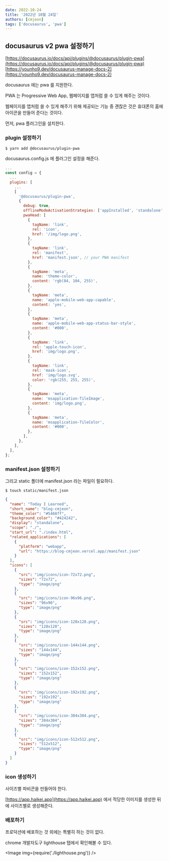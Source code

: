 ```yaml
---
date: 2022-10-24
title: '2022년 10월 24일'
authors: [cmjeon]
tags: ['docusaurus', 'pwa']
---
```



## docusaurus v2 pwa 설정하기

[https://docusaurus.io/docs/api/plugins/@docusaurus/plugin-pwa](https://docusaurus.io/docs/api/plugins/@docusaurus/plugin-pwa)
[https://younho9.dev/docusaurus-manage-docs-2](https://younho9.dev/docusaurus-manage-docs-2)

docusaurus 에는 pwa 를 지원한다.

PWA 는 Progressive Web App, 웹페이지를 앱처럼 쓸 수 있게 해주는 것이다.

웹페이지를 앱처럼 쓸 수 있게 해주기 위해 제공되는 기능 중 괜찮은 것은 휴대폰의 홈에 아이콘을 만들어 준다는 것이다.

먼저, pwa 플러그인을 설치한다.

### plugin 설정하기

```shell
$ yarn add @docusaurus/plugin-pwa
```

docusaurus.config.js 에 플러그인 설정을 해준다.

```js title="docusaurus.config.js" {6-58}
...
const config = {
  ...
  plugins: [
    ...
    [
      '@docusaurus/plugin-pwa',
      {
        debug: true,
        offlineModeActivationStrategies: ['appInstalled', 'standalone', 'queryString'],
        pwaHead: [
          {
            tagName: 'link',
            rel: 'icon',
            href: '/img/logo.png',
          },
          {
            tagName: 'link',
            rel: 'manifest',
            href: 'manifest.json', // your PWA manifest
          },
          {
            tagName: 'meta',
            name: 'theme-color',
            content: 'rgb(84, 104, 255)',
          },
          {
            tagName: 'meta',
            name: 'apple-mobile-web-app-capable',
            content: 'yes',
          },
          {
            tagName: 'meta',
            name: 'apple-mobile-web-app-status-bar-style',
            content: '#000',
          },
          {
            tagName: 'link',
            rel: 'apple-touch-icon',
            href: 'img/logo.png',
          },
          {
            tagName: 'link',
            rel: 'mask-icon',
            href: 'img/logo.svg',
            color: 'rgb(255, 255, 255)',
          },
          {
            tagName: 'meta',
            name: 'msapplication-TileImage',
            content: 'img/logo.png',
          },
          {
            tagName: 'meta',
            name: 'msapplication-TileColor',
            content: '#000',
          },
        ],
      },
    ],
  ],
};
```

### manifest.json 설정하기

그리고 static 폴더에 manifest.json 라는 파일이 필요하다.

```shell
$ touch static/manifest.json
```

```json title="static/manifest.json"
{
  "name": "Today I Learned",
  "short_name": "blog-cmjeon",
  "theme_color": "#5468ff",
  "background_color": "#424242",
  "display": "standalone",
  "scope": "./",
  "start_url": "./index.html",
  "related_applications": [
    {
      "platform": "webapp",
      "url": "https://blog-cmjeon.vercel.app//manifest.json"
    }
  ],
  "icons": [
    {
      "src": "img/icons/icon-72x72.png",
      "sizes": "72x72",
      "type": "image/png"
    },
    {
      "src": "img/icons/icon-96x96.png",
      "sizes": "96x96",
      "type": "image/png"
    },
    {
      "src": "img/icons/icon-128x128.png",
      "sizes": "128x128",
      "type": "image/png"
    },
    {
      "src": "img/icons/icon-144x144.png",
      "sizes": "144x144",
      "type": "image/png"
    },
    {
      "src": "img/icons/icon-152x152.png",
      "sizes": "152x152",
      "type": "image/png"
    },
    {
      "src": "img/icons/icon-192x192.png",
      "sizes": "192x192",
      "type": "image/png"
    },
    {
      "src": "img/icons/icon-384x384.png",
      "sizes": "384x384",
      "type": "image/png"
    },
    {
      "src": "img/icons/icon-512x512.png",
      "sizes": "512x512",
      "type": "image/png"
    }
  ]
}
```

### icon 생성하기

사이즈별 파비콘을 만들어야 한다.

[https://app.haikei.app](https://app.haikei.app) 에서 적당한 이미지를 생성한 뒤에 사이즈별로 생성해준다.

### 배포하기

프로덕션에 배포하는 것 외에는 특별히 하는 것이 없다.

chrome 개발자도구 lighthouse 탭에서 확인해볼 수 있다.

<Image img={require('./lighthouse.png')} />